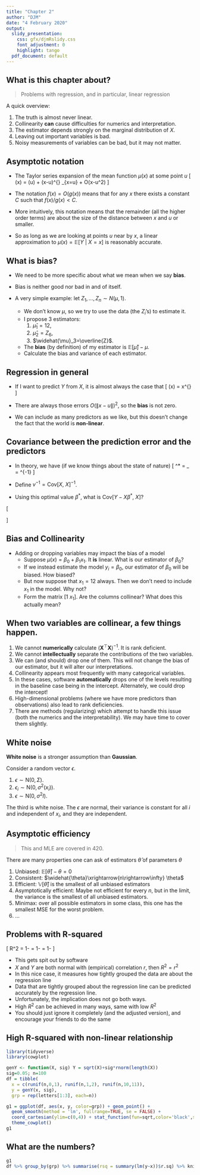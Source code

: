 ```yaml
---
title: "Chapter 2"
author: "DJM"
date: "4 February 2020"
output:
  slidy_presentation:
    css: gfx/djmRslidy.css
    font_adjustment: 0
    highlight: tango
  pdf_document: default
---
```




## What is this chapter about?

\newcommand{\Expect}[1]{\mathbb{E}\left[ #1 \right]}
\newcommand{\Var}[1]{\mathbb{V}\left[ #1 \right]}
\newcommand{\Cov}[2]{\mathrm{Cov}\left[#1,\ #2\right]}
\newcommand{\given}{\ \vert\ }



> Problems with regression, and in particular, linear regression

A quick overview:

1. The truth is almost never linear.
2. Collinearity __can__ cause difficulties for numerics and interpretation.
3. The estimator depends strongly on the marginal distribution of $X$.
4. Leaving out important variables is bad.
5. Noisy measurements of variables can be bad, but it may not matter.

## Asymptotic notation

* The Taylor series expansion of the mean function $\mu(x)$ at some point $u$
\[
\mu(x) = \mu(u) + (x-u)^{\top} \frac{\partial \mu(x)}{\partial x}\vert_{x=u} + O(\lVert x-u\rVert^2)
\]

* The notation $f(x) = O(g(x))$ means that for any $x$ there exists a constant $C$ such that $f(x)/g(x) < C$.

* More intuitively, this notation means that the remainder (all the higher order terms) are about the size of the distance between $x$ and $u$ or smaller.

* So as long as we are looking at points $u$ near by $x$, a linear approximation to $\mu(x)=\Expect{Y\given X=x}$ is reasonably accurate.

## What is bias?

* We need to be more specific about what we mean when we say __bias__.

* Bias is neither good nor bad in and of itself.

* A very simple example: let $Z_1,\ldots,Z_n \sim N(\mu, 1)$.
    
    - We don't know $\mu$, so we try to use the data (the $Z_i$'s) to estimate it.
    - I propose 3 estimators: 
        1. $\widehat{\mu}_1 = 12$, 
        2. $\widehat{\mu}_2=Z_6$, 
        3. $\widehat{\mu}_3=\overline{Z}$.
    - The __bias__ (by definition) of my estimator is $\Expect{\widehat{\mu}}-\mu$.
    - Calculate the bias and variance of each estimator.
  
## Regression in general

* If I want to predict $Y$ from $X$, it is almost always the case that
\[
\mu(x) = \Expect{Y\given X=x} \neq x^{\top}\beta
\]

* There are always those errors $O(\lVert x-u\rVert)^2$, so the __bias__ is not zero.

* We can include as many predictors as we like, but this doesn't change the fact that the world is __non-linear__.

## Covariance between the prediction error and the predictors

* In theory, we have (if we know things about the state of nature)
\[
\beta^* = \arg\min_\beta \Expect{\lVert Y-X\beta\rVert^2} = \Cov{X}{X}^{-1}\Cov{X}{Y}
\]

* Define $v^{-1}=\Cov{X}{X}^{-1}$.

* Using this optimal value $\beta^*$, what is $\Cov{Y-X\beta^*}{X}$?

\[
\begin{aligned}
\Cov{Y-X\beta^*}{X} &= \Cov{Y}{X}-\Cov{X\beta^*}{X} & \textrm{(Cov is linear)}\\
&=\Cov{Y}{X} - \Cov{X (v^{-1}\Cov{X}{Y})}{X} & \textrm{(substitute the def. of $\beta^*$)}\\
&=\Cov{Y}{X} - \Cov{X}{X}v^{-1}\Cov{X}{Y} & \textrm{(Cov is linear in the first arg)}\\
&=\Cov{Y}{X} - \Cov{X}{Y}=0.
\end{aligned}
\]


## Bias and Collinearity

* Adding or dropping variables may impact the bias of a model
  - Suppose $\mu(x)=\beta_0+\beta_1 x_1$. It __is__ linear. What is our estimator of $\beta_0$?
  - If we instead estimate the model $y_i = \beta_0$, our estimator of $\beta_0$ will be biased. How biased?
  - But now suppose that $x_1= 12$ always. Then we don't need to include $x_1$ in the model. Why not?
  - Form the matrix $[1\ x_1]$. Are the columns collinear? What does this actually mean?
  
## When two variables are collinear, a few things happen.

  1. We cannot __numerically__ calculate $(\mathbf{X}^\top\mathbf{X})^{-1}$. It is rank deficient.
  2. We cannot __intellectually__ separate the contributions of the two variables.
  3. We can (and should) drop one of them. This will not change the bias of our estimator, but it will alter our interpretations.
  4. Collinearity appears most frequently with many categorical variables.
  5. In these cases, software __automatically__ drops one of the levels resulting in the baseline case being in the intercept. Alternately, we could drop the intercept!
  6. High-dimensional problems (where we have more predictors than observations) also lead to rank deficiencies.
  6. There are methods (regularizing) which attempt to handle this issue (both the numerics and the interpretability). We may have time to cover them slightly.
  
## White noise

__White noise__ is a stronger assumption than __Gaussian__.

Consider a random vector $\epsilon$.

1. $\epsilon\sim\textrm{N}(0,\Sigma)$.
2. $\epsilon_i \sim\textrm{N}(0,\sigma^2(x_i))$.
3. $\epsilon\sim\textrm{N}(0,\sigma^2 I)$.

The third is white noise. The $\epsilon$ are normal, their variance is constant for all $i$ and independent of $x_i$, and they are independent.

## Asymptotic efficiency

> This and MLE are covered in 420.

There are many properties one can ask of estimators $\widehat{\theta}$ of parameters $\theta$

1. Unbiased: $\Expect{\widehat{\theta}}-\theta=0$
2. Consistent: $\widehat{\theta}\xrightarrow{n\rightarrow\infty} \theta$
3. Efficient: $\Var{\widehat{\theta}}$ is the smallest of all unbiased estimators
3. Asymptotically efficient: Maybe not efficient for every $n$, but in the limit, the variance is the smallest of all unbiased estimators.
4. Minimax: over all possible estimators in some class, this one has the smallest MSE for the worst problem.
5. $\ldots$

## Problems with R-squared

\[
R^2 = 1-\frac{SSE}{\sum_{i=1}^n (Y_i-\overline{Y})^2} = 1-\frac{MSE}{\frac{1}{n}\sum_{i=1}^n (Y_i-\overline{Y})^2} = 1-\frac{SSE}{SST}
\]
  
* This gets spit out by software
* $X$ and $Y$ are both normal with (empirical) correlation $r$, then $R^2=r^2$
* In this nice case, it measures how tightly grouped the data are about the regression line
* Data that are tightly grouped about the regression line can be predicted accurately by the regression line.
* Unfortunately, the implication does not go both ways.
* High $R^2$ can be achieved in many ways, same with low $R^2$
* You should just ignore it completely (and the adjusted version), and encourage your friends to do the same

## High R-squared with non-linear relationship

```r
library(tidyverse)
library(cowplot)
```

```r
genY <- function(X, sig) Y = sqrt(X)+sig*rnorm(length(X))
sig=0.05; n=100
df = tibble(
  x = c(runif(n,0,1), runif(n,1,2), runif(n,10,11)),
  y = genY(x, sig),
  grp = rep(letters[1:3], each=n))

g1 = ggplot(df, aes(x, y, color=grp)) + geom_point() + 
  geom_smooth(method = 'lm', fullrange=TRUE, se = FALSE) +
  coord_cartesian(ylim=c(0,4)) + stat_function(fun=sqrt,color='black',size=2) +
  theme_cowplot()
g1
```

## What are the numbers?

```r
g1
df %>% group_by(grp) %>% summarise(rsq = summary(lm(y~x))$r.sq) %>% knitr::kable(digits = 2)
```